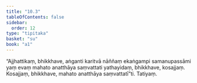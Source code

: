 ```yaml
---
title: "10.3"
tableOfContents: false
sidebar:
  order: 12
type: "tipitaka"
basket: "su"
book: "a1"
---
```



<DynamicBreadcrumb />

<Division number="100" book="a1" bookNo="15" page="16">

<Paragraph number="210" book="a1">
“Ajjhattikaṃ, bhikkhave, aṅganti karitvā nāññaṃ ekaṅgampi samanupassāmi yaṃ evaṃ mahato anatthāya saṃvattati yathayidaṃ, bhikkhave, kosajjaṃ. Kosajjaṃ, bhikkhave, mahato anatthāya saṃvattatī”ti.

</Paragraph>
</Division>

<Paragraph number="211" type="center" book="a1">
Tatiyaṃ.
</Paragraph>